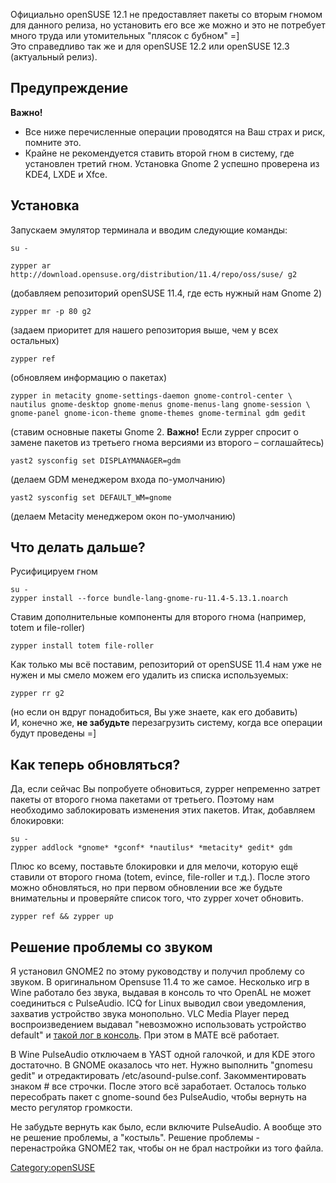 Официально openSUSE 12.1 не предоставляет пакеты со вторым гномом для данного релиза, но установить его все же можно и это не потребует много труда или утомительных "плясок с бубном" =]<br>
Это справедливо так же и для openSUSE 12.2 или openSUSE 12.3 (актуальный релиз).<br>

==Предупреждение==

'''Важно!''' 

* Все ниже перечисленные операции проводятся на Ваш страх и риск, помните это.
* Крайне не рекомендуется ставить второй гном в систему, где установлен третий гном. Установка Gnome 2 успешно проверена из KDE4, LXDE и Xfce.

==Установка==
Запускаем эмулятор терминала и вводим следующие команды:
<pre>
su -
</pre>
<pre>
zypper ar http://download.opensuse.org/distribution/11.4/repo/oss/suse/ g2 
</pre>(добавляем репозиторий openSUSE 11.4, где есть нужный нам Gnome 2)
<pre>
zypper mr -p 80 g2 
</pre>(задаем приоритет для нашего репозитория выше, чем у всех остальных)
<pre>
zypper ref
</pre>(обновляем информацию о пакетах)
<pre>
zypper in metacity gnome-settings-daemon gnome-control-center \
nautilus gnome-desktop gnome-menus gnome-menus-lang gnome-session \
gnome-panel gnome-icon-theme gnome-themes gnome-terminal gdm gedit 
</pre>(ставим основные пакеты Gnome 2. '''Важно!''' Если zypper спросит о замене пакетов из третьего гнома версиями из второго – соглашайтесь)
<pre>
yast2 sysconfig set DISPLAYMANAGER=gdm 
</pre>(делаем GDM менеджером входа по-умолчанию)
<pre>
yast2 sysconfig set DEFAULT_WM=gnome  
</pre>(делаем Metacity менеджером окон по-умолчанию)

==Что делать дальше?==

Русифицируем гном
<pre>
su -
zypper install --force bundle-lang-gnome-ru-11.4-5.13.1.noarch 
</pre>
Ставим дополнительные компоненты для второго гнома (например, totem и file-roller)
<pre>
zypper install totem file-roller
</pre>
Как только мы всё поставим, репозиторий от openSUSE 11.4 нам уже не нужен и мы смело можем его удалить из списка используемых:
<pre>
zypper rr g2
</pre>
(но если он вдруг понадобиться, Вы уже знаете, как его добавить)<br>
И, конечно же, '''не забудьте''' перезагрузить систему, когда все операции будут проведены =]

==Как теперь обновляться?==
Да, если сейчас Вы попробуете обновиться, zypper непременно затрет пакеты от второго гнома пакетами от третьего. Поэтому нам необходимо заблокировать изменения этих пакетов. Итак, добавляем блокировки:
<pre>
su -
zypper addlock *gnome* *gconf* *nautilus* *metacity* gedit* gdm
</pre>
Плюс ко всему, поставьте блокировки и для мелочи, которую ещё ставили от второго гнома (totem, evince, file-roller и т.д.).
После этого можно обновляться, но при первом обновлении все же будьте внимательны и проверяйте список того, что zypper хочет обновить.
<pre>
zypper ref && zypper up
</pre>

== Решение проблемы со звуком ==

Я установил GNOME2 по этому руководству и получил проблему со звуком. В оригинальном Opensuse 11.4 то же самое. Несколько игр в Wine работало без звука, выдавая в консоль то что OpenAL не может соединиться с PulseAudio. ICQ for Linux выводил свои уведомления, захватив устройство звука монопольно. VLC Media Player перед воспроизведением выдавал "невозможно использовать устройство default" и [http://paste.org.ru/?eqzsfw такой лог в консоль]. При этом в MATE всё работает.

В Wine PulseAudio отключаем в YAST одной галочкой, и для KDE этого достаточно. В GNOME оказалось что нет. Нужно выполнить "gnomesu gedit" и отредактировать /etc/asound-pulse.conf. Закомментировать знаком # все строчки. После этого всё заработает. Осталось только пересобрать пакет с gnome-sound без PulseAudio, чтобы вернуть на место регулятор громкости.

Не забудьте вернуть как было, если включите PulseAudio. А вообще это не решение проблемы, а "костыль". Решение проблемы - перенастройка GNOME2 так, чтобы он не брал настройки из того файла.

[[Category:openSUSE]]
